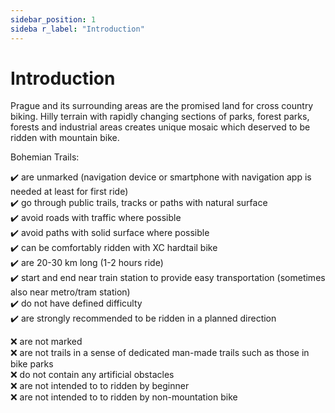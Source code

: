 ```yaml
---
sidebar_position: 1
sideba r_label: "Introduction"
---
```


# Introduction

Prague and its surrounding areas are the promised land for cross country biking. Hilly terrain with rapidly changing sections of parks, forest parks, forests and industrial areas creates unique mosaic which deserved to be ridden with mountain bike.

Bohemian Trails:

✔️ are unmarked (navigation device or smartphone with navigation app is needed at least for first ride) <br />
✔️ go through public trails, tracks or paths with natural surface <br />
✔️ avoid roads with traffic where possible <br />
✔️ avoid paths with solid surface where possible <br />
✔️ can be comfortably ridden with XC hardtail bike <br />
✔️ are 20-30 km long (1-2 hours ride) <br />
✔️ start and end near train station to provide easy transportation (sometimes also near metro/tram station) <br />
✔️ do not have defined difficulty <br />
✔️ are strongly recommended to be ridden in a planned direction


❌ are not marked <br />
❌ are not trails in a sense of dedicated man-made trails such as those in bike parks <br />
❌ do not contain any artificial obstacles <br />
❌ are not intended to to ridden by beginner <br />
❌ are not intended to to ridden by non-mountation bike <br />
